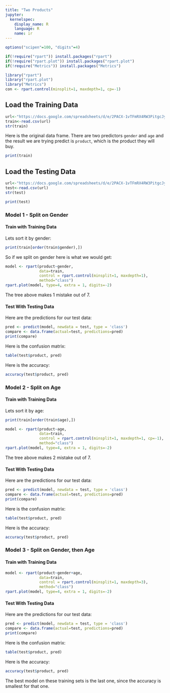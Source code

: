 ```yaml
---
title: "Two Products"
jupyter:
  kernelspec:
    display_name: R
    language: R
    name: ir
---
```


```r
options("scipen"=100, "digits"=4)

if(!require("rpart")) install.packages("rpart")
if(!require("rpart.plot")) install.packages("rpart.plot")
if(!require("Metrics")) install.packages("Metrics")

library("rpart")
library("rpart.plot")
library("Metrics")
con <- rpart.control(minsplit=1, maxdepth=1, cp=-1)
```

## Load the Training Data 

```r
url<-"https://docs.google.com/spreadsheets/d/e/2PACX-1vTFmRX4RW3PitgcJya0X2sRbSiD0J2t0oYewyhkkyWwR9i8NIaHiuQKrBtLlrwG9fzn4MvNOM92olnK/pub?gid=0&single=true&output=csv"
train<-read.csv(url)
str(train)
```

Here is the original data frame. There are two predictors `gender` and `age` and the result we are trying predict is `product`, which is the product they will buy. 

```r
print(train)
```

## Load the Testing Data 

```r
url<-"https://docs.google.com/spreadsheets/d/e/2PACX-1vTFmRX4RW3PitgcJya0X2sRbSiD0J2t0oYewyhkkyWwR9i8NIaHiuQKrBtLlrwG9fzn4MvNOM92olnK/pub?gid=1744064271&single=true&output=csv"
test<-read.csv(url)
str(test)
```

```r
print(test)
```

### Model 1 - Split on Gender 

#### Train with Training Data

Lets sort it by gender:

```r
print(train[order(train$gender),])
```

So if we split on gender here is what we would get:

```r
model <- rpart(product~gender, 
               data=train, 
               control = rpart.control(minsplit=1, maxdepth=1),
               method="class")
rpart.plot(model, type=4, extra = 1, digits=-2)
```

The tree above makes 1 mistake out of 7.

#### Test With Testing Data

Here are the predictions for our test data:

```r
pred <- predict(model, newdata = test, type = 'class')
compare <- data.frame(actual=test, predictions=pred)
print(compare)
```

Here is the confusion matrix:

```r
table(test$product, pred)
```

Here is the accuracy:

```r
accuracy(test$product, pred)
```

### Model 2 - Split on Age 

#### Train with Training Data

Lets sort it by age:

```r
print(train[order(train$age),])
```

```r
model <- rpart(product~age, 
               data=train, 
               control = rpart.control(minsplit=1, maxdepth=1, cp=-1),
               method="class")
rpart.plot(model, type=4, extra = 1, digits=-2)
```

The tree above makes 2 mistake out of 7.

#### Test With Testing Data

Here are the predictions for our test data:

```r
pred <- predict(model, newdata = test, type = 'class')
compare <- data.frame(actual=test, predictions=pred)
print(compare)
```

Here is the confusion matrix:

```r
table(test$product, pred)
```

Here is the accuracy:

```r
accuracy(test$product, pred)
```

### Model 3 - Split on Gender, then Age 

#### Train with Training Data

```r
model <- rpart(product~gender+age, 
               data=train, 
               control = rpart.control(minsplit=1, maxdepth=3),
               method="class")
rpart.plot(model, type=4, extra = 1, digits=-2)
```

#### Test With Testing Data

Here are the predictions for our test data:

```r
pred <- predict(model, newdata = test, type = 'class')
compare <- data.frame(actual=test, predictions=pred)
print(compare)
```

Here is the confusion matrix:

```r
table(test$product, pred)
```

Here is the accuracy:

```r
accuracy(test$product, pred)
```
The best model on these training sets is the last one, since the accuracy is smallest for that one.
